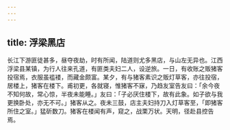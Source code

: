 ```yaml
---
---
---
```

title: 浮梁黑店
---



长江下游匪徒甚多，昼夺夜劫，时有所闻，陆道则尤多黑店，与山左无异也。江西浮梁县某镇，为行人往来孔道，有匪类夫妇二人，设逆旅。一日，有收账之贩猪客投宿焉，衣服虽褴褛，而藏金颇富。某夕，有与猪客素识之贩灯草客，亦往投宿，居楼上，猪客在楼下。甫初更，各就寝，惟猪客不寐，乃趋友室告友曰：「余今夜不知何故，常心惊，半夜未能睡。」友曰：「子必厌住楼下，故有此象。如子欲与我更换卧处，亦无不可。」猪客从之。夜未三鼓，店主夫妇持刀入灯草客至，「即猪客所住之室。」猛斫数刀。猪客在楼闻有声，窥之，战栗万状。天明，径赴县控告焉。
